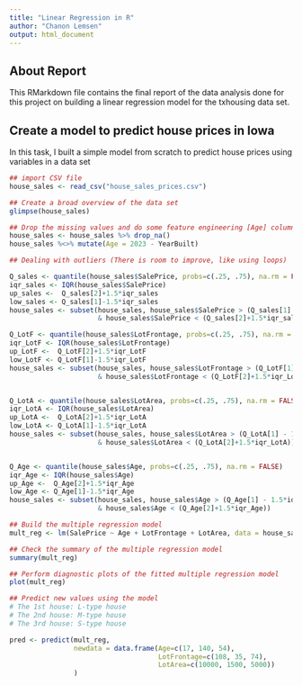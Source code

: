 ```yaml
---
title: "Linear Regression in R"
author: "Chanon Lemsen"
output: html_document
---
```

## About Report
This RMarkdown file contains the final report of the data analysis done for this project on building a linear regression model for the txhousing data set. 

## Create a model to predict house prices in Iowa
In this task, I built a simple model from scratch to predict house prices using variables in a data set
```r
## import CSV file
house_sales <- read_csv("house_sales_prices.csv")

## Create a broad overview of the data set
glimpse(house_sales)

## Drop the missing values and do some feature engineering [Age] column
house_sales <- house_sales %>% drop_na()
house_sales %<>% mutate(Age = 2023 - YearBuilt)

```


```r
## Dealing with outliers (There is room to improve, like using loops)

Q_sales <- quantile(house_sales$SalePrice, probs=c(.25, .75), na.rm = FALSE)
iqr_sales <- IQR(house_sales$SalePrice)
up_sales <-  Q_sales[2]+1.5*iqr_sales  
low_sales <- Q_sales[1]-1.5*iqr_sales
house_sales <- subset(house_sales, house_sales$SalePrice > (Q_sales[1] - 1.5*iqr_sales) 
                      & house_sales$SalePrice < (Q_sales[2]+1.5*iqr_sales))

Q_LotF <- quantile(house_sales$LotFrontage, probs=c(.25, .75), na.rm = FALSE)
iqr_LotF <- IQR(house_sales$LotFrontage)
up_LotF <-  Q_LotF[2]+1.5*iqr_LotF  
low_LotF <- Q_LotF[1]-1.5*iqr_LotF
house_sales <- subset(house_sales, house_sales$LotFrontage > (Q_LotF[1] - 1.5*iqr_LotF) 
                      & house_sales$LotFrontage < (Q_LotF[2]+1.5*iqr_LotF))


Q_LotA <- quantile(house_sales$LotArea, probs=c(.25, .75), na.rm = FALSE)
iqr_LotA <- IQR(house_sales$LotArea)
up_LotA <-  Q_LotA[2]+1.5*iqr_LotA  
low_LotA <- Q_LotA[1]-1.5*iqr_LotA
house_sales <- subset(house_sales, house_sales$LotArea > (Q_LotA[1] - 1.5*iqr_LotA) 
                      & house_sales$LotArea < (Q_LotA[2]+1.5*iqr_LotA))


Q_Age <- quantile(house_sales$Age, probs=c(.25, .75), na.rm = FALSE)
iqr_Age <- IQR(house_sales$Age)
up_Age <-  Q_Age[2]+1.5*iqr_Age  
low_Age <- Q_Age[1]-1.5*iqr_Age
house_sales <- subset(house_sales, house_sales$Age > (Q_Age[1] - 1.5*iqr_Age) 
                      & house_sales$Age < (Q_Age[2]+1.5*iqr_Age))
```


```r

## Build the multiple regression model
mult_reg <- lm(SalePrice ~ Age + LotFrontage + LotArea, data = house_sales)

## Check the summary of the multiple regression model
summary(mult_reg)

## Perform diagnostic plots of the fitted multiple regression model
plot(mult_reg)

## Predict new values using the model
# The 1st house: L-type house
# The 2nd house: M-type house
# The 3rd house: S-type house

pred <- predict(mult_reg,
                newdata = data.frame(Age=c(17, 140, 54), 
                                     LotFrontage=c(108, 35, 74), 
                                     LotArea=c(10000, 1500, 5000))
                )
```
